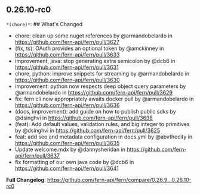 ## 0.26.10-rc0
`*(chore)*`: ## What's Changed
* chore: clean up some nuget references by @armandobelardo in https://github.com/fern-api/fern/pull/3627
* (fix, ts): OAuth provides an optional token by @amckinney in https://github.com/fern-api/fern/pull/3633
* improvement, java: stop generating extra semicolon by @dcb6 in https://github.com/fern-api/fern/pull/3631
* chore, python: improve snippets for streaming by @armandobelardo in https://github.com/fern-api/fern/pull/3630
* improvement: python now respects deep object query parameters by @armandobelardo in https://github.com/fern-api/fern/pull/3629
* fix: fern cli now appropriately awaits docker pull by @armandobelardo in https://github.com/fern-api/fern/pull/3636
* (docs, improvement): add guide on how to publish public sdks by @dsinghvi in https://github.com/fern-api/fern/pull/3638
* (feat): Add default values, validation rules, and big integer to primitives by @dsinghvi in https://github.com/fern-api/fern/pull/3625
* feat: add seo and metadata configuration in docs.yml by @abvthecity in https://github.com/fern-api/fern/pull/3635
* Update welcome.mdx by @dannysheridan in https://github.com/fern-api/fern/pull/3637
* fix formatting of our own java code by @dcb6 in https://github.com/fern-api/fern/pull/3641


**Full Changelog**: https://github.com/fern-api/fern/compare/0.26.9...0.26.10-rc0

